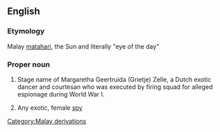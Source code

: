 ==English==

===Etymology===
Malay [[matahari]], the Sun and literally "eye of the day"

===Proper noun===
{{wikipedia}}
{{en-proper noun}}

# Stage name of Margaretha Geertruida (Grietje) Zelle, a Dutch exotic dancer and courtesan who was executed by firing squad for alleged espionage during World War I.
# {{context|by extension}} Any exotic, female [[spy]]

[[Category:Malay derivations]]